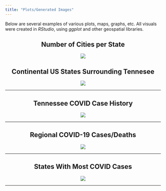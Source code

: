```yaml
---
title: "Plots/Generated Images"
---
```


Below are several examples of various plots, maps, graphs, etc. All visuals were created in *RStudio*, using *ggplot* and other geospatial libraries. 

<center>
## **Number of Cities per State**
<center>
![](./img/cities-per-state-Rplot.png)

<center>
## **Continental US States Surrounding Tennesee**
<center>
![](./img/tntouch-Rplot.png)

*****

<center>
## **Tennessee COVID Case History**
<center>
![](./img/Tennesee-covid-Rplot.png)

*****

<center>
## **Regional COVID-19 Cases/Deaths**
<center>
![](./img/region-casedeath-Rplot.png)

*****

<center>
## **States With Most COVID Cases**
<center>
![](./img/state_level-Rplot.png)


*****
